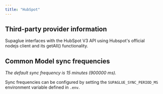 ```yaml
---
title: "HubSpot"
---
```


## Third-party provider information
Supaglue interfaces with the HubSpot V3 API using Hubspot's official nodejs client and its getAll() functionality.

## Common Model sync frequencies
_The default sync frequency is 15 minutes (900000 ms)._

Sync frequencies can be configured by setting the `SUPAGLUE_SYNC_PERIOD_MS` environment variable defined in `.env`.

